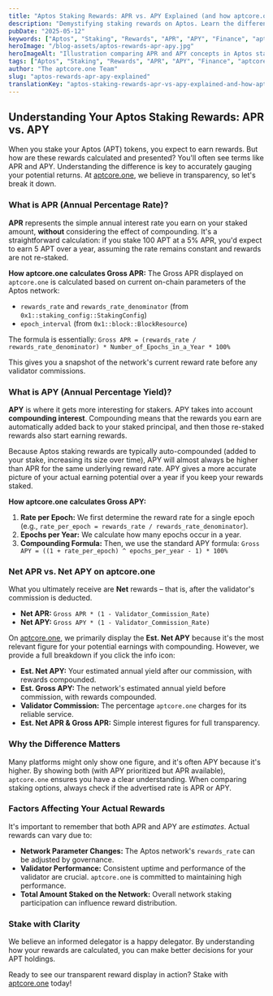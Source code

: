 ```yaml
---
title: "Aptos Staking Rewards: APR vs. APY Explained (and how aptcore.one shows them)"
description: "Demystifying staking rewards on Aptos. Learn the difference between APR and APY, how they are calculated, and how aptcore.one provides transparent reward information."
pubDate: "2025-05-12" 
keywords: ["Aptos", "Staking", "Rewards", "APR", "APY", "Finance", "aptcore.one"]
heroImage: "/blog-assets/aptos-rewards-apr-apy.jpg"
heroImageAlt: "Illustration comparing APR and APY concepts in Aptos staking on the aptcore.one platform"
tags: ["Aptos", "Staking", "Rewards", "APR", "APY", "Finance", "aptcore.one"]
author: "The aptcore.one Team"
slug: "aptos-rewards-apr-apy-explained"
translationKey: "aptos-staking-rewards-apr-vs-apy-explained-and-how-aptcoreone-shows-them"
---
```


## Understanding Your Aptos Staking Rewards: APR vs. APY

When you stake your Aptos (APT) tokens, you expect to earn rewards. But how are these rewards calculated and presented? You'll often see terms like APR and APY. Understanding the difference is key to accurately gauging your potential returns. At [aptcore.one](https://aptcore.one), we believe in transparency, so let's break it down.

### What is APR (Annual Percentage Rate)?

**APR** represents the simple annual interest rate you earn on your staked amount, **without** considering the effect of compounding. It's a straightforward calculation: if you stake 100 APT at a 5% APR, you'd expect to earn 5 APT over a year, assuming the rate remains constant and rewards are not re-staked.

**How aptcore.one calculates Gross APR:**
The Gross APR displayed on `aptcore.one` is calculated based on current on-chain parameters of the Aptos network:
* `rewards_rate` and `rewards_rate_denominator` (from `0x1::staking_config::StakingConfig`)
* `epoch_interval` (from `0x1::block::BlockResource`)

The formula is essentially:
`Gross APR = (rewards_rate / rewards_rate_denominator) * Number_of_Epochs_in_a_Year * 100%`

This gives you a snapshot of the network's current reward rate before any validator commissions.

### What is APY (Annual Percentage Yield)?

**APY** is where it gets more interesting for stakers. APY takes into account **compounding interest**. Compounding means that the rewards you earn are automatically added back to your staked principal, and then those re-staked rewards also start earning rewards.

Because Aptos staking rewards are typically auto-compounded (added to your stake, increasing its size over time), APY will almost always be higher than APR for the same underlying reward rate. APY gives a more accurate picture of your actual earning potential over a year if you keep your rewards staked.

**How aptcore.one calculates Gross APY:**
1.  **Rate per Epoch:** We first determine the reward rate for a single epoch (e.g., `rate_per_epoch = rewards_rate / rewards_rate_denominator`).
2.  **Epochs per Year:** We calculate how many epochs occur in a year.
3.  **Compounding Formula:** Then, we use the standard APY formula:
    `Gross APY = ((1 + rate_per_epoch) ^ epochs_per_year - 1) * 100%`

### Net APR vs. Net APY on aptcore.one

What you ultimately receive are **Net** rewards – that is, after the validator's commission is deducted.

* **Net APR:** `Gross APR * (1 - Validator_Commission_Rate)`
* **Net APY:** `Gross APY * (1 - Validator_Commission_Rate)`

On [aptcore.one](https://aptcore.one), we primarily display the **Est. Net APY** because it's the most relevant figure for your potential earnings with compounding. However, we provide a full breakdown if you click the info icon:

* **Est. Net APY:** Your estimated annual yield after our commission, with rewards compounded.
* **Est. Gross APY:** The network's estimated annual yield before commission, with rewards compounded.
* **Validator Commission:** The percentage `aptcore.one` charges for its reliable service.
* **Est. Net APR & Gross APR:** Simple interest figures for full transparency.

### Why the Difference Matters

Many platforms might only show one figure, and it's often APY because it's higher. By showing both (with APY prioritized but APR available), `aptcore.one` ensures you have a clear understanding. When comparing staking options, always check if the advertised rate is APR or APY.

### Factors Affecting Your Actual Rewards

It's important to remember that both APR and APY are *estimates*. Actual rewards can vary due to:
* **Network Parameter Changes:** The Aptos network's `rewards_rate` can be adjusted by governance.
* **Validator Performance:** Consistent uptime and performance of the validator are crucial. `aptcore.one` is committed to maintaining high performance.
* **Total Amount Staked on the Network:** Overall network staking participation can influence reward distribution.

### Stake with Clarity

We believe an informed delegator is a happy delegator. By understanding how your rewards are calculated, you can make better decisions for your APT holdings.

Ready to see our transparent reward display in action? Stake with [aptcore.one](https://aptcore.one) today!